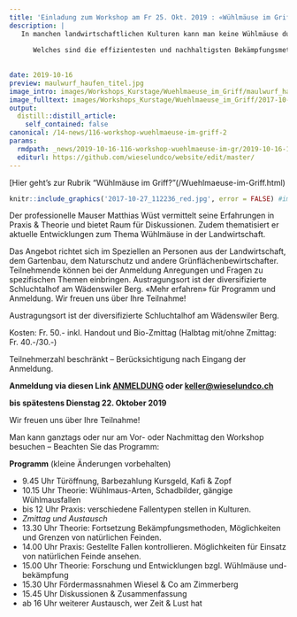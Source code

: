 ```yaml
---
title: 'Einladung zum Workshop am Fr 25. Okt. 2019 : «Wühlmäuse im Griff?»'
description: |
   In manchen landwirtschaftlichen Kulturen kann man keine Wühlmäuse dulden und auch im Wiesland bereiten sie Probleme. Der Herbst ist ein guter Zeitpunkt, um einzugreifen.   
   
      Welches sind die effizientesten und nachhaltigsten Bekämpfungsmethoden? Wie vergrämt man Wühlmäuse? Wie fördert man die natürlichen Wühlmaus-Feinde und ihren Zugriff auf die Nager?   
      
     
date: 2019-10-16
preview: maulwurf_haufen_titel.jpg
image_intro: images/Workshops_Kurstage/Wuehlmaeuse_im_Griff/maulwurf_haufen_titel.jpg
image_fulltext: images/Workshops_Kurstage/Wuehlmaeuse_im_Griff/2017-10-27_112236_red.jpg
output:
  distill::distill_article:
    self_contained: false
canonical: /14-news/116-workshop-wuehlmaeuse-im-griff-2
params:
  rmdpath: _news/2019-10-16-116-workshop-wuehlmaeuse-im-gr/2019-10-16-116-workshop-wuehlmaeuse-im-gr.Rmd
  editurl: https://github.com/wieselundco/website/edit/master/
---
```


[Hier geht's zur Rubrik "Wühlmäuse im Griff?"(/Wuehlmaeuse-im-Griff.html)


```r
knitr::include_graphics('2017-10-27_112236_red.jpg', error = FALSE) #images/Workshops_Kurstage/Wuehlmaeuse_im_Griff/2017-10-27_112236_red.jpg
```
 Der professionelle Mauser Matthias Wüst vermittelt seine Erfahrungen in Praxis & Theorie und bietet Raum für Diskussionen. Zudem thematisiert er aktuelle Entwicklungen zum Thema Wühlmäuse in der Landwirtschaft.
 
   Das Angebot richtet sich im Speziellen an Personen aus der Landwirtschaft, dem Gartenbau, dem Naturschutz und andere Grünflächenbewirtschafter. Teilnehmende können bei der Anmeldung Anregungen und Fragen zu spezifischen Themen einbringen.   Austragungsort ist der diversifizierte Schluchtalhof am Wädenswiler Berg.  «Mehr erfahren» für Programm und Anmeldung. Wir freuen uns über Ihre Teilnahme!


Austragungsort ist der diversifizierte Schluchtalhof am Wädenswiler
Berg.

Kosten: Fr. 50.-  inkl. Handout und Bio-Zmittag (Halbtag mit/ohne
Zmittag: Fr. 40.-/30.-)  

Teilnehmerzahl beschränkt – Berücksichtigung nach Eingang der Anmeldung.

 
**Anmeldung via diesen Link 
<a href='https://www.google.com/url?q=https://goo.gl/forms/6kydQp1sDhqOFjP33&sa=D&usd=2&usg=AOvVaw1JNT8VTkfOsrouo0vtxd29' target='_blank'>ANMELDUNG</a> oder
<keller@wieselundco.ch> **

**bis spätestens Dienstag 22. Oktober 2019**

Wir freuen uns über Ihre Teilnahme! 


Man kann ganztags oder nur am Vor- oder Nachmittag den Workshop besuchen
– Beachten Sie das Programm: 

 

**Programm** (kleine Änderungen vorbehalten)  

- 9.45 Uhr Türöffnung, Barbezahlung Kursgeld, Kafi & Zopf
- 10.15 Uhr Theorie: Wühlmaus-Arten, Schadbilder, gängige Wühlmausfallen
- bis 12 Uhr Praxis: verschiedene Fallentypen stellen in Kulturen.
- *Zmittag und Austausch*
- 13.30 Uhr Theorie: Fortsetzung Bekämpfungsmethoden, Möglichkeiten und
Grenzen von natürlichen Feinden.
- 14.00 Uhr Praxis: Gestellte Fallen kontrollieren. Möglichkeiten für
Einsatz von natürlichen Feinde ansehen.
- 15.00 Uhr Theorie: Forschung und Entwicklungen bzgl. Wühlmäuse und-bekämpfung
- 15.30 Uhr Fördermassnahmen Wiesel & Co am Zimmerberg
- 15.45 Uhr Diskussionen & Zusammenfassung
- ab 16 Uhr weiterer Austausch, wer Zeit & Lust hat

 

```r



```

<!--http://wieselundco.ch/14-news/116-workshop-wuehlmaeuse-im-griff-2-->
